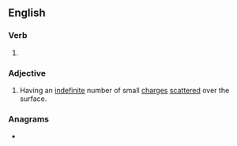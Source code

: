 ==English==

===Verb===
{{head|en|verb form}}

# {{en-past of|asperse}}

===Adjective===
{{en-adj}}

# {{lb|en|heraldry}} Having an [[indefinite]] number of small [[charge]]s [[scatter]]ed over the surface.
#: {{rfquotek|Cussans}}

===Anagrams===
* {{anagrams|en|a=adeeprss|preassed|repassed|respades}}